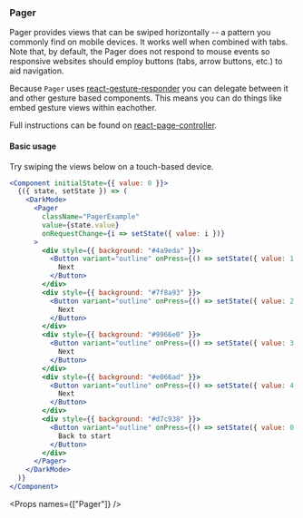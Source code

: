 
<Nav title="Pager" />
<SEO title="Pager" />

<Container>
<Article sidebar={[
  { id: 'Pager', name: 'Pager' },
  { id: 'Basic usage', name: 'Basic usage' },
  { id: 'Props', name: 'API'}
]}>

# Pager

Pager provides views that can be swiped horizontally -- a pattern you commonly
find on mobile devices. It works well when combined with tabs. Note that, by default,
the Pager does not respond to mouse events so responsive websites should
employ buttons (tabs, arrow buttons, etc.) to aid navigation.

Because `Pager` uses [react-gesture-responder](https://github.com/bmcmahen/pan-responder-hook) you can
delegate between it and other gesture based components. This means you can do
things like embed gesture views within eachother.

Full instructions can be found on [react-page-controller](https://github.com/bmcmahen/react-pager-controller).

#### Basic usage

Try swiping the views below on a touch-based device.

```jsx
<Component initialState={{ value: 0 }}>
  {({ state, setState }) => (
    <DarkMode>
      <Pager
        className="PagerExample"
        value={state.value}
        onRequestChange={i => setState({ value: i })}
      >
        <div style={{ background: "#4a9eda" }}>
          <Button variant="outline" onPress={() => setState({ value: 1 })}>
            Next
          </Button>
        </div>
        <div style={{ background: "#7f8a93" }}>
          <Button variant="outline" onPress={() => setState({ value: 2 })}>
            Next
          </Button>
        </div>
        <div style={{ background: "#9966e0" }}>
          <Button variant="outline" onPress={() => setState({ value: 3 })}>
            Next
          </Button>
        </div>
        <div style={{ background: "#e066ad" }}>
          <Button variant="outline" onPress={() => setState({ value: 4 })}>
            Next
          </Button>
        </div>
        <div style={{ background: "#d7c938" }}>
          <Button variant="outline" onPress={() => setState({ value: 0 })}>
            Back to start
          </Button>
        </div>
      </Pager>
    </DarkMode>
  )}
</Component>
```

<Props names={["Pager"]} />

</Article>
</Container>
